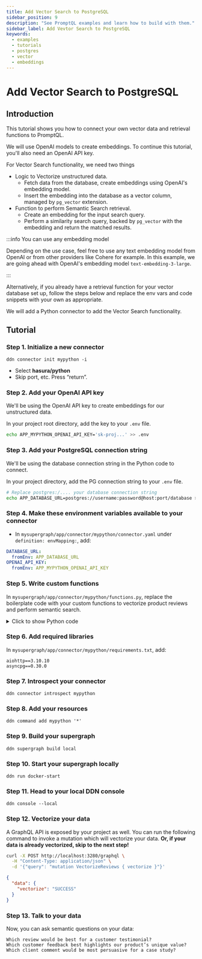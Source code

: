 ```yaml
---
title: Add Vector Search to PostgreSQL
sidebar_position: 9
description: "See PromptQL examples and learn how to build with them."
sidebar_label: Add Vevtor Search to PostgreSQL
keywords:
  - examples
  - tutorials
  - postgres
  - vector
  - embeddings
---
```


# Add Vector Search to PostgreSQL

## Introduction

This tutorial shows you how to connect your own vector data and retrieval functions to PromptQL.

We will use OpenAI models to create embeddings. To continue this tutorial, you'll also need an OpenAI API key.

For Vector Search functionality, we need two things

- Logic to Vectorize unstructured data.
  - Fetch data from the database, create embeddings using OpenAI's embedding model.
  - Insert the embedding into the database as a vector column, managed by `pg_vector` extension.
- Function to perform Semantic Search retrieval.
  - Create an embedding for the input search query.
  - Perform a similarity search query, backed by `pg_vector` with the embedding and return the matched results.

:::info You can use any embedding model

Depending on the use case, feel free to use any text embedding model from OpenAI or from other providers like Cohere for
example. In this example, we are going ahead with OpenAI's embedding model `text-embedding-3-large`.

:::

Alternatively, if you already have a retrieval function for your vector database set up, follow the steps below and
replace the env vars and code snippets with your own as appropriate.

We will add a Python connector to add the Vector Search functionality.

## Tutorial

### Step 1. Initialize a new connector

```ddn
ddn connector init mypython -i
```

- Select **hasura/python**
- Skip port, etc. Press “return”.

### Step 2. Add your OpenAI API key

We'll be using the OpenAI API key to create embeddings for our unstructured data.

In your project root directory, add the key to your `.env` file.

```sh
echo APP_MYPYTHON_OPENAI_API_KEY='sk-proj...' >> .env
```

### Step 3. Add your PostgreSQL connection string

We'll be using the database connection string in the Python code to connect.

In your project directory, add the PG connection string to your `.env` file.

```sh
# Replace postgres:/.... your database connection string
echo APP_DATABASE_URL=postgres://username:password@host:port/database >> .env
```

### Step 4. Make these environment variables available to your connector

- In `mysupergraph/app/connector/mypython/connector.yaml` under `definition: envMapping:`, add:

```yaml copy
DATABASE_URL:
  fromEnv: APP_DATABASE_URL
OPENAI_API_KEY:
  fromEnv: APP_MYPYTHON_OPENAI_API_KEY
```

### Step 5. Write custom functions

In `mysupergraph/app/connector/mypython/functions.py`, replace the boilerplate code with your custom functions to
vectorize product reviews and perform semantic search.

<details>
<summary>Click to show Python code</summary>

```python copy
from hasura_ndc import start
from hasura_ndc.function_connector import FunctionConnector
from pydantic import BaseModel
from typing import List, Optional
import os
import aiohttp
import asyncpg
import asyncio

connector = FunctionConnector()

class ReviewRow(BaseModel):
    reviewId: int

@connector.register_query
async def semanticSearchReviews(text: str, limit: Optional[int] = None, offset: Optional[int] = None) -> List[ReviewRow]:
    openai_api_key = os.environ.get("OPENAI_API_KEY")
    pg_connection_uri = os.environ.get("DATABASE_URL")

    try:
        # Generate embedding for the search text
        headers = {
            "Content-Type": "application/json",
            "Authorization": f"Bearer {openai_api_key}",
        }
        payload = {
            "input": text,
            "model": "text-embedding-3-large",
        }

        async with aiohttp.ClientSession() as session:
            async with session.post("https://api.openai.com/v1/embeddings", headers=headers, json=payload) as response:
                embeddingData = await response.json()

        embedding = embeddingData['data'][0]['embedding']
        formattedEmbedding = '[' + ','.join(map(str, embedding)) + ']'

        # Connect to the database
        conn = await asyncpg.connect(pg_connection_uri)

        # Base query to find reviews with similar embeddings
        searchQuery = """
            SELECT
                review_id,
                1 - (embedding <=> $1::vector) as similarity
            FROM Reviews
            WHERE embedding IS NOT NULL
            ORDER BY embedding <=> $1::vector
        """

        if limit is not None:
            searchQuery += f" LIMIT {limit}"
            if offset is not None:
                searchQuery += f" OFFSET {offset}"
        else:
            searchQuery += " LIMIT 20"

        queryParams = [formattedEmbedding]

        results = await conn.fetch(searchQuery, *queryParams)

        # Map the results to the expected ReviewRow interface
        reviewRows = [ReviewRow(reviewId=row['review_id']) for row in results]

        await conn.close()

        return reviewRows
    except Exception as e:
        print(f"Error performing semantic search: {e}")
        return []

@connector.register_mutation
async def vectorize() -> str:
    openai_api_key = os.environ.get("OPENAI_API_KEY")
    pg_connection_uri = os.environ.get("DATABASE_URL")

    try:
        headers = {
            "Content-Type": "application/json",
            "Authorization": f"Bearer {openai_api_key}",
        }

        conn = await asyncpg.connect(pg_connection_uri)

        # Get all reviews that don't have embeddings yet
        getReviewsQuery = """
            SELECT review_id, comment
            FROM Reviews
            WHERE embedding IS NULL AND comment IS NOT NULL
        """
        reviews = await conn.fetch(getReviewsQuery)

        # Process reviews in batches to avoid rate limits
        batchSize = 100
        for i in range(0, len(reviews), batchSize):
            batch = reviews[i:i+batchSize]

            async def get_embedding_for_review(review):
                payload = {
                    "input": review['comment'],
                    "model": "text-embedding-3-large",
                }
                async with aiohttp.ClientSession() as session:
                    async with session.post("https://api.openai.com/v1/embeddings", headers=headers, json=payload) as response:
                        embeddingData = await response.json()
                embedding = embeddingData['data'][0]['embedding']
                return {
                    'review_id': review['review_id'],
                    'embedding': embedding
                }

            tasks = [get_embedding_for_review(review) for review in batch]
            embeddings = await asyncio.gather(*tasks)

            # Update reviews with their embeddings
            updateQuery = """
                UPDATE Reviews
                SET embedding = $1::vector
                WHERE review_id = $2
            """
            for item in embeddings:
                formattedEmbedding = '[' + ','.join(map(str, item['embedding'])) + ']'
                await conn.execute(updateQuery, formattedEmbedding, item['review_id'])

            # Log progress
            print(f"Processed {min(i + batchSize, len(reviews))} out of {len(reviews)} reviews")

        await conn.close()

        return "SUCCESS"
    except Exception as e:
        print(f"Error vectorizing reviews: {e}")
        raise e

if __name__ == "__main__":
    start(connector)
```

</details>

### Step 6. Add required libraries

In `mysupergraph/app/connector/mypython/requirements.txt`, add:

```plaintext
aiohttp==3.10.10
asyncpg==0.30.0
```

### Step 7. Introspect your connector

```ddn title="Make sure Docker is running, then execute:"
ddn connector introspect mypython
```

### Step 8. Add your resources

```ddn title="Create metadata for the commands in your supergraph:"
ddn command add mypython '*'
```

### Step 9. Build your supergraph

```ddn title="Create your supergraph build locally:"
ddn supergraph build local
```

### Step 10. Start your supergraph locally

```ddn
ddn run docker-start
```

### Step 11. Head to your local DDN console

```ddn title="Run the following from your project's directory:"
ddn console --local
```

### Step 12. Vectorize your data

A GraphQL API is exposed by your project as well. You can run the following command to invoke a mutation which will
vectorize your data. **Or, if your data is already vectorized, skip to the next step!**

```sh
curl -X POST http://localhost:3280/graphql \
  -H "Content-Type: application/json" \
  -d '{"query": "mutation VectorizeReviews { vectorize }"}'

```

```json title="You should see a response like this:"
{
  "data": {
    "vectorize": "SUCCESS"
  }
}
```

### Step 13. Talk to your data

Now, you can ask semantic questions on your data:

```text
Which review would be best for a customer testimonial?
Which customer feedback best highlights our product’s unique value?
Which client comment would be most persuasive for a case study?
```

